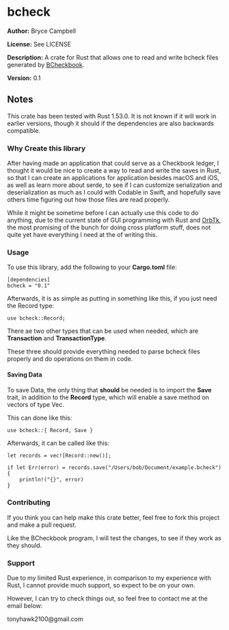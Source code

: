 =bcheck=

'''Author:''' Bryce Campbell

'''License:''' See LICENSE

'''Description:''' A crate for Rust that allows one to read and write bcheck files generated by <a href="https://github.com/bryceac/BCheckbook">BCheckbook</a>.

'''Version:''' 0.1

==Notes==

This crate has been tested with Rust 1.53.0. It is not known if it will work in earlier versions, though it should if the dependencies are also backwards compatible.

===Why Create this library===

After having made an application that could serve as a Checkbook ledger, I thought it would be nice to create a way to read and write the saves in Rust, 
so that I can create an applications for application besides macOS and iOS, as well as learn more about serde, to see if I can 
customize serialization and deserialization as much as I could with Codable in Swift, and hopefully save others time figuring out how those files are read properly.

While it might be sometime before I can actually use this code to do anything, due to the current state of GUI programming with Rust 
and <a href="https://github.com/redox-os/orbtk">OrbTk</a>, the most promising of the bunch for doing cross platform stuff, does not quite 
yet have everything I need at the of writing this.

===Usage===

To use this library, add the following to your <strong>Cargo.toml</strong> file:

<pre>
[dependencies]
bcheck = "0.1"
</pre>

Afterwards, it is as simple as putting in something like this, if you just need the Record type:

<pre>
use bcheck::Record;
</pre>

There ae two other types that can be used when needed, which are <strong>Transaction</strong> and <strong>TransactionType</strong>.

These three should provide everything needed to parse bcheck files properly and do operations on them in code.

====Saving Data====

To save Data, the only thing that <strong>should</strong> be needed is to import the <strong>Save</strong> trait, in addition to the <strong>Record</strong> type, which will enable a save method on vectors of type Vec<Record>.

This can done like this:

<pre>
use bcheck::{ Record, Save }
</pre>

Afterwards, it can be called like this:

<pre>
let records = vec![Record::new()];

if let Err(error) = records.save("/Users/bob/Document/example.bcheck") {
    println!("{}", error)
}
</pre>

===Contributing===

If you think you can help make this crate better, feel free to fork this project and make a pull request.

Like the BCheckbook program, I will test the changes, to see if they work as they should.

===Support===

Due to my limited Rust experience, in comparison to my experience with Rust, I cannot provide much support, 
so expect to be on your own.

However, I can try to check things out, so feel free to contact me at the email below:

tonyhawk2100@gmail.com
